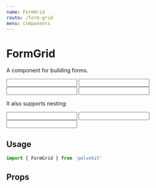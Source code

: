 ```yaml
---
name: FormGrid
route: /form-grid
menu: Components
---
```



# FormGrid

A component for building forms.

<Playground>
  <VerticalSpacer>
    <FormGrid>
      <FormGroup
        id='name'
        label='Name'
      >
        <Input id='name' name='name' />
      </FormGroup>
      <FormGroup
        id='email'
        label='Email'
      >
        <Input id='email' name='email' />
      </FormGroup>
    </FormGrid>
    <FormGrid>
      <FormGroup
        id='phone'
        label='Phone'
      >
        <Input id='phone' name='phone' />
      </FormGroup>
      <FormGroup
        id='address'
        label='Address'
      >
        <Input id='address' name='address' />
      </FormGroup>
    </FormGrid>
  </VerticalSpacer>
</Playground>

It also supports nesting:

<Playground>
  <FormGrid>
    <FormGroup
      id='address'
      label='Address'
    >
      <Input id='address' name='address' />
    </FormGroup>
    <FormGrid>
      <FormGroup
        id='neighborhood'
        label='Neighborhood'
      >
        <Input id='neighborhood' name='neighborhood' />
      </FormGroup>
      <FormGroup
        id='number'
        label='Number'
      >
        <Input id='number' name='number' />
      </FormGroup>
    </FormGrid>
  </FormGrid>
</Playground>

## Usage

```js
import { FormGrid } from 'polvokit'
```

## Props

<Props of={FormGrid} />

